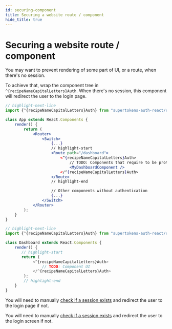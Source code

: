 ```yaml
---
id: securing-component
title: Securing a website route / component
hide_title: true
---
```


<!-- COPY DOCS -->
<!-- ./thirdpartyemailpassword/common-customizations/sessions/securing-component.mdx -->


# Securing a website route / component
You may want to prevent rendering of some part of UI, or a route, when
there's no session.


<FrontendSDKTabs>
<TabItem value="reactjs">

To achieve that, wrap the component tree in `^{recipeNameCapitalLetters}Auth`. When there's no session, this component will redirect the user to the login page.

<Question
    question="Do you use react-router-dom?">
<Answer title="Yes">

```jsx 
// highlight-next-line 
import {^{recipeNameCapitalLetters}Auth} from "supertokens-auth-react/recipe/^{codeImportRecipeName}";

class App extends React.Components {
    render() {
        return (
            <Router>
                <Switch>
                    {...}
                    // highlight-start
                    <Route path="/dashboard">
                        <^{recipeNameCapitalLetters}Auth>
                            // TODO: Components that require to be protected by authentication
                            <MyDashboardComponent />
                        </^{recipeNameCapitalLetters}Auth>
                    </Route>
                    // highlight-end

                    // Other components without authentication
                    {...}
                </Switch>
            </Router>
        );
    }
}
```
</Answer>
<Answer title="No">

```jsx
// highlight-next-line 
import {^{recipeNameCapitalLetters}Auth} from "supertokens-auth-react/recipe/^{codeImportRecipeName}";

class Dashboard extends React.Components {
    render() {
       // highlight-start 
       return (
            <^{recipeNameCapitalLetters}Auth>
                // TODO: Component UI
            </^{recipeNameCapitalLetters}Auth>
        );
        // highlight-end
    }
}
```
</Answer>
</Question>
</TabItem>
<TabItem value="vanillajs">

You will need to manually [check if a session exists](./checking-session-front-end) and redirect the user to the login page if not.

</TabItem>
<TabItem value="react-native">

You will need to manually [check if a session exists](./checking-session-front-end) and redirect the user to the login screen if not.

</TabItem>
</FrontendSDKTabs>
